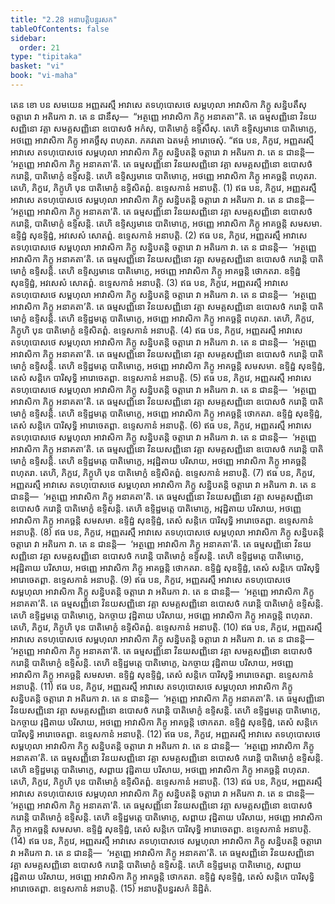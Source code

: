 ```yaml
---
title: "2.28 អនាបត្តិបន្នរសក"
tableOfContents: false
sidebar:
  order: 21
type: "tipitaka"
basket: "vi"
book: "vi-maha"
---
```



<DynamicBreadcrumb />

<Division number="172" book="vi-maha">

<Paragraph number="726" book="vi-maha">
តេន ខោ បន សមយេន អញ្ញតរស្មឹ អាវាសេ តទហុបោសថេ សម្ពហុលា អាវាសិកា ភិក្ខូ សន្និបតឹសុ ចត្តារោ វា អតិរេកា វា. តេ ន ជានឹសុ—  “អត្ថញ្ញេ អាវាសិកា ភិក្ខូ អនាគតា”តិ. តេ ធម្មសញ្ញិនោ វិនយសញ្ញិនោ វគ្គា សមគ្គសញ្ញិនោ ឧបោសថំ អកំសុ, បាតិមោក្ខំ ឧទ្ទិសឹសុ. តេហិ ឧទ្ទិស្សមានេ បាតិមោក្ខេ, អថញ្ញេ អាវាសិកា ភិក្ខូ អាគច្ឆឹសុ ពហុតរា. ភគវតោ ឯតមត្ថំ អារោចេសុំ.
</Paragraph>

<Paragraph number="727" book="vi-maha">
“ឥធ បន, ភិក្ខវេ, អញ្ញតរស្មឹ អាវាសេ តទហុបោសថេ សម្ពហុលា អាវាសិកា ភិក្ខូ សន្និបតន្តិ ចត្តារោ វា អតិរេកា វា. តេ ន ជានន្តិ—  ‘អត្ថញ្ញេ អាវាសិកា ភិក្ខូ អនាគតា’តិ. តេ ធម្មសញ្ញិនោ វិនយសញ្ញិនោ វគ្គា សមគ្គសញ្ញិនោ ឧបោសថំ ករោន្តិ, បាតិមោក្ខំ ឧទ្ទិសន្តិ. តេហិ ឧទ្ទិស្សមានេ បាតិមោក្ខេ, អថញ្ញេ អាវាសិកា ភិក្ខូ អាគច្ឆន្តិ ពហុតរា. តេហិ, ភិក្ខវេ, ភិក្ខូហិ បុន បាតិមោក្ខំ ឧទ្ទិសិតព្ពំ. ឧទ្ទេសកានំ អនាបត្តិ. (1)
</Paragraph>

<Paragraph number="728" book="vi-maha">
ឥធ បន, ភិក្ខវេ, អញ្ញតរស្មឹ អាវាសេ តទហុបោសថេ សម្ពហុលា អាវាសិកា ភិក្ខូ សន្និបតន្តិ ចត្តារោ វា អតិរេកា វា. តេ ន ជានន្តិ—  ‘អត្ថញ្ញេ អាវាសិកា ភិក្ខូ អនាគតា’តិ. តេ ធម្មសញ្ញិនោ វិនយសញ្ញិនោ វគ្គា សមគ្គសញ្ញិនោ ឧបោសថំ ករោន្តិ, បាតិមោក្ខំ ឧទ្ទិសន្តិ. តេហិ ឧទ្ទិស្សមានេ បាតិមោក្ខេ, អថញ្ញេ អាវាសិកា ភិក្ខូ អាគច្ឆន្តិ សមសមា. ឧទ្ទិដ្ឋំ សុឧទ្ទិដ្ឋំ, អវសេសំ សោតព្ពំ. ឧទ្ទេសកានំ អនាបត្តិ. (2)
</Paragraph>

<Paragraph number="729" book="vi-maha">
ឥធ បន, ភិក្ខវេ, អញ្ញតរស្មឹ អាវាសេ តទហុបោសថេ សម្ពហុលា អាវាសិកា ភិក្ខូ សន្និបតន្តិ ចត្តារោ វា អតិរេកា វា. តេ ន ជានន្តិ—  ‘អត្ថញ្ញេ អាវាសិកា ភិក្ខូ អនាគតា’តិ. តេ ធម្មសញ្ញិនោ វិនយសញ្ញិនោ វគ្គា សមគ្គសញ្ញិនោ ឧបោសថំ ករោន្តិ បាតិមោក្ខំ ឧទ្ទិសន្តិ. តេហិ ឧទ្ទិស្សមានេ បាតិមោក្ខេ, អថញ្ញេ អាវាសិកា ភិក្ខូ អាគច្ឆន្តិ ថោកតរា. ឧទ្ទិដ្ឋំ សុឧទ្ទិដ្ឋំ, អវសេសំ សោតព្ពំ. ឧទ្ទេសកានំ អនាបត្តិ. (3)
</Paragraph>

<Paragraph number="730" book="vi-maha">
ឥធ បន, ភិក្ខវេ, អញ្ញតរស្មឹ អាវាសេ តទហុបោសថេ សម្ពហុលា អាវាសិកា ភិក្ខូ សន្និបតន្តិ ចត្តារោ វា អតិរេកា វា. តេ ន ជានន្តិ—  ‘អត្ថញ្ញេ អាវាសិកា ភិក្ខូ អនាគតា’តិ. តេ ធម្មសញ្ញិនោ វិនយសញ្ញិនោ វគ្គា សមគ្គសញ្ញិនោ ឧបោសថំ ករោន្តិ បាតិមោក្ខំ ឧទ្ទិសន្តិ. តេហិ ឧទ្ទិដ្ឋមត្តេ បាតិមោក្ខេ, អថញ្ញេ អាវាសិកា ភិក្ខូ អាគច្ឆន្តិ ពហុតរា. តេហិ, ភិក្ខវេ, ភិក្ខូហិ បុន បាតិមោក្ខំ ឧទ្ទិសិតព្ពំ. ឧទ្ទេសកានំ អនាបត្តិ. (4)
</Paragraph>

<Paragraph number="731" book="vi-maha">
ឥធ បន, ភិក្ខវេ, អញ្ញតរស្មឹ អាវាសេ តទហុបោសថេ សម្ពហុលា អាវាសិកា ភិក្ខូ សន្និបតន្តិ ចត្តារោ វា អតិរេកា វា. តេ ន ជានន្តិ—  ‘អត្ថញ្ញេ អាវាសិកា ភិក្ខូ អនាគតា’តិ. តេ ធម្មសញ្ញិនោ វិនយសញ្ញិនោ វគ្គា សមគ្គសញ្ញិនោ ឧបោសថំ ករោន្តិ បាតិមោក្ខំ ឧទ្ទិសន្តិ. តេហិ ឧទ្ទិដ្ឋមត្តេ បាតិមោក្ខេ, អថញ្ញេ អាវាសិកា ភិក្ខូ អាគច្ឆន្តិ សមសមា. ឧទ្ទិដ្ឋំ សុឧទ្ទិដ្ឋំ, តេសំ សន្តិកេ បារិសុទ្ធិ អារោចេតព្ពា. ឧទ្ទេសកានំ អនាបត្តិ. (5)
</Paragraph>

<Paragraph number="732" book="vi-maha">
ឥធ បន, ភិក្ខវេ, អញ្ញតរស្មឹ អាវាសេ តទហុបោសថេ សម្ពហុលា អាវាសិកា ភិក្ខូ សន្និបតន្តិ ចត្តារោ វា អតិរេកា វា. តេ ន ជានន្តិ—  ‘អត្ថញ្ញេ អាវាសិកា ភិក្ខូ អនាគតា’តិ. តេ ធម្មសញ្ញិនោ វិនយសញ្ញិនោ វគ្គា សមគ្គសញ្ញិនោ ឧបោសថំ ករោន្តិ បាតិមោក្ខំ ឧទ្ទិសន្តិ. តេហិ ឧទ្ទិដ្ឋមត្តេ បាតិមោក្ខេ, អថញ្ញេ អាវាសិកា ភិក្ខូ អាគច្ឆន្តិ ថោកតរា. ឧទ្ទិដ្ឋំ សុឧទ្ទិដ្ឋំ, តេសំ សន្តិកេ បារិសុទ្ធិ អារោចេតព្ពា. ឧទ្ទេសកានំ អនាបត្តិ. (6)
</Paragraph>

<Paragraph number="733" book="vi-maha">
ឥធ បន, ភិក្ខវេ, អញ្ញតរស្មឹ អាវាសេ តទហុបោសថេ សម្ពហុលា អាវាសិកា ភិក្ខូ សន្និបតន្តិ ចត្តារោ វា អតិរេកា វា. តេ ន ជានន្តិ—  ‘អត្ថញ្ញេ អាវាសិកា ភិក្ខូ អនាគតា’តិ. តេ ធម្មសញ្ញិនោ វិនយសញ្ញិនោ វគ្គា សមគ្គសញ្ញិនោ ឧបោសថំ ករោន្តិ បាតិមោក្ខំ ឧទ្ទិសន្តិ. តេហិ ឧទ្ទិដ្ឋមត្តេ បាតិមោក្ខេ, អវុដ្ឋិតាយ បរិសាយ, អថញ្ញេ អាវាសិកា ភិក្ខូ អាគច្ឆន្តិ ពហុតរា. តេហិ, ភិក្ខវេ, ភិក្ខូហិ បុន បាតិមោក្ខំ ឧទ្ទិសិតព្ពំ. ឧទ្ទេសកានំ អនាបត្តិ. (7)
</Paragraph>

<Paragraph number="734" book="vi-maha">
ឥធ បន, ភិក្ខវេ, អញ្ញតរស្មឹ អាវាសេ តទហុបោសថេ សម្ពហុលា អាវាសិកា ភិក្ខូ សន្និបតន្តិ ចត្តារោ វា អតិរេកា វា. តេ ន ជានន្តិ—  ‘អត្ថញ្ញេ អាវាសិកា ភិក្ខូ អនាគតា’តិ. តេ ធម្មសញ្ញិនោ វិនយសញ្ញិនោ វគ្គា សមគ្គសញ្ញិនោ ឧបោសថំ ករោន្តិ បាតិមោក្ខំ ឧទ្ទិសន្តិ. តេហិ ឧទ្ទិដ្ឋមត្តេ បាតិមោក្ខេ, អវុដ្ឋិតាយ បរិសាយ, អថញ្ញេ អាវាសិកា ភិក្ខូ អាគច្ឆន្តិ សមសមា. ឧទ្ទិដ្ឋំ សុឧទ្ទិដ្ឋំ, តេសំ សន្តិកេ បារិសុទ្ធិ អារោចេតព្ពា. ឧទ្ទេសកានំ អនាបត្តិ. (8)
</Paragraph>

<Paragraph number="735" book="vi-maha">
ឥធ បន, ភិក្ខវេ, អញ្ញតរស្មឹ អាវាសេ តទហុបោសថេ សម្ពហុលា អាវាសិកា ភិក្ខូ សន្និបតន្តិ ចត្តារោ វា អតិរេកា វា. តេ ន ជានន្តិ—  ‘អត្ថញ្ញេ អាវាសិកា ភិក្ខូ អនាគតា’តិ. តេ ធម្មសញ្ញិនោ វិនយសញ្ញិនោ វគ្គា សមគ្គសញ្ញិនោ ឧបោសថំ ករោន្តិ បាតិមោក្ខំ ឧទ្ទិសន្តិ. តេហិ ឧទ្ទិដ្ឋមត្តេ បាតិមោក្ខេ, អវុដ្ឋិតាយ បរិសាយ, អថញ្ញេ អាវាសិកា ភិក្ខូ អាគច្ឆន្តិ ថោកតរា. ឧទ្ទិដ្ឋំ សុឧទ្ទិដ្ឋំ, តេសំ សន្តិកេ បារិសុទ្ធិ អារោចេតព្ពា. ឧទ្ទេសកានំ អនាបត្តិ. (9)
</Paragraph>

<Paragraph number="736" book="vi-maha">
ឥធ បន, ភិក្ខវេ, អញ្ញតរស្មឹ អាវាសេ តទហុបោសថេ សម្ពហុលា អាវាសិកា ភិក្ខូ សន្និបតន្តិ ចត្តារោ វា អតិរេកា វា. តេ ន ជានន្តិ—  ‘អត្ថញ្ញេ អាវាសិកា ភិក្ខូ អនាគតា’តិ. តេ ធម្មសញ្ញិនោ វិនយសញ្ញិនោ វគ្គា សមគ្គសញ្ញិនោ ឧបោសថំ ករោន្តិ បាតិមោក្ខំ ឧទ្ទិសន្តិ. តេហិ ឧទ្ទិដ្ឋមត្តេ បាតិមោក្ខេ, ឯកច្ចាយ វុដ្ឋិតាយ បរិសាយ, អថញ្ញេ អាវាសិកា ភិក្ខូ អាគច្ឆន្តិ ពហុតរា. តេហិ, ភិក្ខវេ, ភិក្ខូហិ បុន បាតិមោក្ខំ ឧទ្ទិសិតព្ពំ. ឧទ្ទេសកានំ អនាបត្តិ. (10)
</Paragraph>

<Paragraph number="737" book="vi-maha">
ឥធ បន, ភិក្ខវេ, អញ្ញតរស្មឹ អាវាសេ តទហុបោសថេ សម្ពហុលា អាវាសិកា ភិក្ខូ សន្និបតន្តិ ចត្តារោ វា អតិរេកា វា. តេ ន ជានន្តិ—  ‘អត្ថញ្ញេ អាវាសិកា ភិក្ខូ អនាគតា’តិ. តេ ធម្មសញ្ញិនោ វិនយសញ្ញិនោ វគ្គា សមគ្គសញ្ញិនោ ឧបោសថំ ករោន្តិ បាតិមោក្ខំ ឧទ្ទិសន្តិ. តេហិ ឧទ្ទិដ្ឋមត្តេ បាតិមោក្ខេ, ឯកច្ចាយ វុដ្ឋិតាយ បរិសាយ, អថញ្ញេ អាវាសិកា ភិក្ខូ អាគច្ឆន្តិ សមសមា. ឧទ្ទិដ្ឋំ សុឧទ្ទិដ្ឋំ, តេសំ សន្តិកេ បារិសុទ្ធិ អារោចេតព្ពា. ឧទ្ទេសកានំ អនាបត្តិ. (11)
</Paragraph>

<Paragraph number="738" book="vi-maha">
ឥធ បន, ភិក្ខវេ, អញ្ញតរស្មឹ អាវាសេ តទហុបោសថេ សម្ពហុលា អាវាសិកា ភិក្ខូ សន្និបតន្តិ ចត្តារោ វា អតិរេកា វា. តេ ន ជានន្តិ—  ‘អត្ថញ្ញេ អាវាសិកា ភិក្ខូ អនាគតា’តិ. តេ ធម្មសញ្ញិនោ វិនយសញ្ញិនោ វគ្គា សមគ្គសញ្ញិនោ ឧបោសថំ ករោន្តិ បាតិមោក្ខំ ឧទ្ទិសន្តិ. តេហិ ឧទ្ទិដ្ឋមត្តេ បាតិមោក្ខេ, ឯកច្ចាយ វុដ្ឋិតាយ បរិសាយ, អថញ្ញេ អាវាសិកា ភិក្ខូ អាគច្ឆន្តិ ថោកតរា. ឧទ្ទិដ្ឋំ សុឧទ្ទិដ្ឋំ, តេសំ សន្តិកេ បារិសុទ្ធិ អារោចេតព្ពា. ឧទ្ទេសកានំ អនាបត្តិ. (12)
</Paragraph>

<Paragraph number="739" book="vi-maha">
ឥធ បន, ភិក្ខវេ, អញ្ញតរស្មឹ អាវាសេ តទហុបោសថេ សម្ពហុលា អាវាសិកា ភិក្ខូ សន្និបតន្តិ ចត្តារោ វា អតិរេកា វា. តេ ន ជានន្តិ—  ‘អត្ថញ្ញេ អាវាសិកា ភិក្ខូ អនាគតា’តិ. តេ ធម្មសញ្ញិនោ វិនយសញ្ញិនោ វគ្គា សមគ្គសញ្ញិនោ ឧបោសថំ ករោន្តិ បាតិមោក្ខំ ឧទ្ទិសន្តិ. តេហិ ឧទ្ទិដ្ឋមត្តេ បាតិមោក្ខេ, សព្ពាយ វុដ្ឋិតាយ បរិសាយ, អថញ្ញេ អាវាសិកា ភិក្ខូ អាគច្ឆន្តិ ពហុតរា. តេហិ, ភិក្ខវេ, ភិក្ខូហិ បុន បាតិមោក្ខំ ឧទ្ទិសិតព្ពំ. ឧទ្ទេសកានំ អនាបត្តិ. (13)
</Paragraph>

<Paragraph number="740" book="vi-maha">
ឥធ បន, ភិក្ខវេ, អញ្ញតរស្មឹ អាវាសេ តទហុបោសថេ សម្ពហុលា អាវាសិកា ភិក្ខូ សន្និបតន្តិ ចត្តារោ វា អតិរេកា វា. តេ ន ជានន្តិ—  ‘អត្ថញ្ញេ អាវាសិកា ភិក្ខូ អនាគតា’តិ. តេ ធម្មសញ្ញិនោ វិនយសញ្ញិនោ វគ្គា សមគ្គសញ្ញិនោ ឧបោសថំ ករោន្តិ បាតិមោក្ខំ ឧទ្ទិសន្តិ. តេហិ ឧទ្ទិដ្ឋមត្តេ បាតិមោក្ខេ, សព្ពាយ វុដ្ឋិតាយ បរិសាយ, អថញ្ញេ អាវាសិកា ភិក្ខូ អាគច្ឆន្តិ សមសមា. ឧទ្ទិដ្ឋំ សុឧទ្ទិដ្ឋំ, តេសំ សន្តិកេ បារិសុទ្ធិ អារោចេតព្ពា. ឧទ្ទេសកានំ អនាបត្តិ. (14)
</Paragraph>

<Paragraph number="741" book="vi-maha">
ឥធ បន, ភិក្ខវេ, អញ្ញតរស្មឹ អាវាសេ តទហុបោសថេ សម្ពហុលា អាវាសិកា ភិក្ខូ សន្និបតន្តិ ចត្តារោ វា អតិរេកា វា. តេ ន ជានន្តិ—  ‘អត្ថញ្ញេ អាវាសិកា ភិក្ខូ អនាគតា’តិ. តេ ធម្មសញ្ញិនោ វិនយសញ្ញិនោ វគ្គា សមគ្គសញ្ញិនោ ឧបោសថំ ករោន្តិ បាតិមោក្ខំ ឧទ្ទិសន្តិ. តេហិ ឧទ្ទិដ្ឋមត្តេ បាតិមោក្ខេ, សព្ពាយ វុដ្ឋិតាយ បរិសាយ, អថញ្ញេ អាវាសិកា ភិក្ខូ អាគច្ឆន្តិ ថោកតរា. ឧទ្ទិដ្ឋំ សុឧទ្ទិដ្ឋំ, តេសំ សន្តិកេ បារិសុទ្ធិ អារោចេតព្ពា. ឧទ្ទេសកានំ អនាបត្តិ. (15)

</Paragraph>
</Division>

<Paragraph number="742" type="center" book="vi-maha">
អនាបត្តិបន្នរសកំ និដ្ឋិតំ.
</Paragraph>